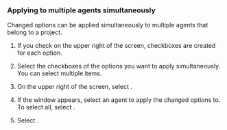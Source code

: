 ### Applying to multiple agents simultaneously

Changed options can be applied simultaneously to multiple agents that belong to a project.

1. If you check <Cmdname sid="applying_multiple_type" className="uitext" replace="ITM06005" /> on the upper right of the screen, checkboxes are created for each option.

2. Select the checkboxes of the options you want to apply simultaneously. You can select multiple items.

3. On the upper right of the screen, select <Cmdname sid="apply" className="uitext" />.

4. If the <Cmdname sid="applying_type" className="uitext" replace="ITM06005" /> window appears, select an agent to apply the changed options to. To select all, select <Cmdname sid="select_all" className="uitext" />.

   <ImgLang img='multiple-apply-agent.png' desc='' />

5. Select <Cmdname sid="apply" className="uitext" />.
